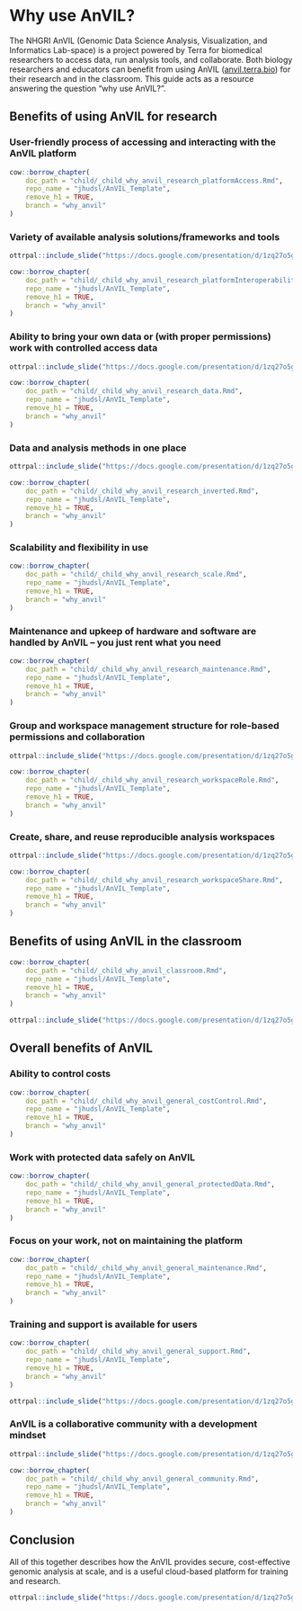 # Why use AnVIL?

The NHGRI AnVIL (Genomic Data Science Analysis, Visualization, and Informatics Lab-space) is a project powered by Terra for biomedical researchers to access data, run analysis tools, and collaborate. Both biology researchers and educators can benefit from using AnVIL ([anvil.terra.bio](anvil.terra.bio)) for their research and in the classroom. This guide acts as a resource answering the question "why use AnVIL?".

## Benefits of using AnVIL for research

### User-friendly process of accessing and interacting with the AnVIL platform

```r
cow::borrow_chapter(
    doc_path = "child/_child_why_anvil_research_platformAccess.Rmd",
    repo_name = "jhudsl/AnVIL_Template",
    remove_h1 = TRUE,
    branch = "why_anvil"
)
```

### Variety of available analysis solutions/frameworks and tools

```r
ottrpal::include_slide("https://docs.google.com/presentation/d/1zq27o5gSWeiaEPqbCTTL3c_zvozN5lg_QNJYRVyM-SI/edit?slide=id.g36e681c6048_0_142#slide=id.g36e681c6048_0_142")
```

```r
cow::borrow_chapter(
    doc_path = "child/_child_why_anvil_research_platformInteroperability.Rmd",
    repo_name = "jhudsl/AnVIL_Template",
    remove_h1 = TRUE,
    branch = "why_anvil"
)
```

### Ability to bring your own data or (with proper permissions) work with controlled access data

```r
ottrpal::include_slide("https://docs.google.com/presentation/d/1zq27o5gSWeiaEPqbCTTL3c_zvozN5lg_QNJYRVyM-SI/edit?slide=id.g36e681c6048_0_91#slide=id.g36e681c6048_0_91")
```

```r
cow::borrow_chapter(
    doc_path = "child/_child_why_anvil_research_data.Rmd",
    repo_name = "jhudsl/AnVIL_Template",
    remove_h1 = TRUE,
    branch = "why_anvil"
)
```

### Data and analysis methods in one place

```r
ottrpal::include_slide("https://docs.google.com/presentation/d/1zq27o5gSWeiaEPqbCTTL3c_zvozN5lg_QNJYRVyM-SI/edit?slide=id.g36e681c6048_0_179#slide=id.g36e681c6048_0_179")
```

```r
cow::borrow_chapter(
    doc_path = "child/_child_why_anvil_research_inverted.Rmd",
    repo_name = "jhudsl/AnVIL_Template",
    remove_h1 = TRUE,
    branch = "why_anvil"
)
```

### Scalability and flexibility in use

```r
cow::borrow_chapter(
    doc_path = "child/_child_why_anvil_research_scale.Rmd",
    repo_name = "jhudsl/AnVIL_Template",
    remove_h1 = TRUE,
    branch = "why_anvil"
)
```

### Maintenance and upkeep of hardware and software are handled by AnVIL -- you just rent what you need

```r
cow::borrow_chapter(
    doc_path = "child/_child_why_anvil_research_maintenance.Rmd",
    repo_name = "jhudsl/AnVIL_Template",
    remove_h1 = TRUE,
    branch = "why_anvil"
)
```

### Group and workspace management structure for role-based permissions and collaboration

```r
ottrpal::include_slide("https://docs.google.com/presentation/d/1zq27o5gSWeiaEPqbCTTL3c_zvozN5lg_QNJYRVyM-SI/edit?slide=id.g36e681c6048_0_152#slide=id.g36e681c6048_0_152")
```

```r
cow::borrow_chapter(
    doc_path = "child/_child_why_anvil_research_workspaceRole.Rmd",
    repo_name = "jhudsl/AnVIL_Template",
    remove_h1 = TRUE,
    branch = "why_anvil"
)
```

### Create, share, and reuse reproducible analysis workspaces

```r
ottrpal::include_slide("https://docs.google.com/presentation/d/1zq27o5gSWeiaEPqbCTTL3c_zvozN5lg_QNJYRVyM-SI/edit?slide=id.g36e681c6048_0_166#slide=id.g36e681c6048_0_166")
```

```r
cow::borrow_chapter(
    doc_path = "child/_child_why_anvil_research_workspaceShare.Rmd",
    repo_name = "jhudsl/AnVIL_Template",
    remove_h1 = TRUE,
    branch = "why_anvil"
)
```

## Benefits of using AnVIL in the classroom

```r
cow::borrow_chapter(
    doc_path = "child/_child_why_anvil_classroom.Rmd",
    repo_name = "jhudsl/AnVIL_Template",
    remove_h1 = TRUE,
    branch = "why_anvil"
)
```

```r
ottrpal::include_slide("https://docs.google.com/presentation/d/1zq27o5gSWeiaEPqbCTTL3c_zvozN5lg_QNJYRVyM-SI/edit?slide=id.g36e681c6048_0_34#slide=id.g36e681c6048_0_34")
```

## Overall benefits of AnVIL

### Ability to control costs

```r
cow::borrow_chapter(
    doc_path = "child/_child_why_anvil_general_costControl.Rmd",
    repo_name = "jhudsl/AnVIL_Template",
    remove_h1 = TRUE,
    branch = "why_anvil"
)
```

### Work with protected data safely on AnVIL

```r
cow::borrow_chapter(
    doc_path = "child/_child_why_anvil_general_protectedData.Rmd",
    repo_name = "jhudsl/AnVIL_Template",
    remove_h1 = TRUE,
    branch = "why_anvil"
)
```

### Focus on your work, not on maintaining the platform

```r
cow::borrow_chapter(
    doc_path = "child/_child_why_anvil_general_maintenance.Rmd",
    repo_name = "jhudsl/AnVIL_Template",
    remove_h1 = TRUE,
    branch = "why_anvil"
)
```

### Training and support is available for users

```r
cow::borrow_chapter(
    doc_path = "child/_child_why_anvil_general_support.Rmd",
    repo_name = "jhudsl/AnVIL_Template",
    remove_h1 = TRUE,
    branch = "why_anvil"
)
```

```r
ottrpal::include_slide("https://docs.google.com/presentation/d/1zq27o5gSWeiaEPqbCTTL3c_zvozN5lg_QNJYRVyM-SI/edit?slide=id.g36e681c6048_0_185#slide=id.g36e681c6048_0_185")
```

### AnVIL is a collaborative community with a development mindset

```r
ottrpal::include_slide("https://docs.google.com/presentation/d/1zq27o5gSWeiaEPqbCTTL3c_zvozN5lg_QNJYRVyM-SI/edit?slide=id.g36e681c6048_0_147#slide=id.g36e681c6048_0_147")
```

```r
cow::borrow_chapter(
    doc_path = "child/_child_why_anvil_general_community.Rmd",
    repo_name = "jhudsl/AnVIL_Template",
    remove_h1 = TRUE,
    branch = "why_anvil"
)
```

## Conclusion

All of this together describes how the AnVIL provides secure, cost-effective genomic analysis at scale, and is a useful cloud-based platform for training and research.

```r
ottrpal::include_slide("https://docs.google.com/presentation/d/1zq27o5gSWeiaEPqbCTTL3c_zvozN5lg_QNJYRVyM-SI/edit?slide=id.p#slide=id.p")
```
